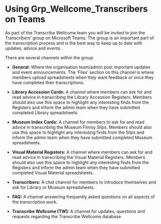 # Using Grp_Wellcome_Transcribers on Teams

As part of the Transcribe Wellcome team you will be invited to join the Transcribers' group on Microsoft Teams. The group is an important part of the transcription process and is the best way to keep up to date with updates, advice and events.

There are several channels within the group:

* **General:** Where the organisation team/admin post important updates and event announcements. The ‘Files’ section on this channel is where members upload spreadsheets when they want feedback or once they have completed their transcriptions. 

* **Library Accession Cards:** A channel where members can ask for and read advice in transcribing the Library Accession Registers. Members should also use this space to highlight any interesting finds from the Registers and inform the admin team when they have submitted completed Library spreadsheets.

* **Museum Index Cards:** A channel for members to ask for and read advice in transcribing the Museum Flimsy Slips. Members should also use this space to highlight any interesting finds from the Slips and inform the admin team when they have submitted completed Museum spreadsheets.

* **Visual Material Registers:** A channel where members can ask for and read advice in transcribing the Visual Material Registers. Members should also use this space to highlight any interesting finds from the Registers and inform the admin team when they have submitted completed Visual Material spreadsheets. 

* **Transcribers:** A chat channel for members to introduce themselves and ask for Library or Museum spreadsheets.

* **FAQ:** A channel answering frequently asked questions on all aspects of the transcription work.

* **Transcribe Wellcome [TW]:** A channel for updates, questions and requests regarding the Transcribe Wellcome database.
